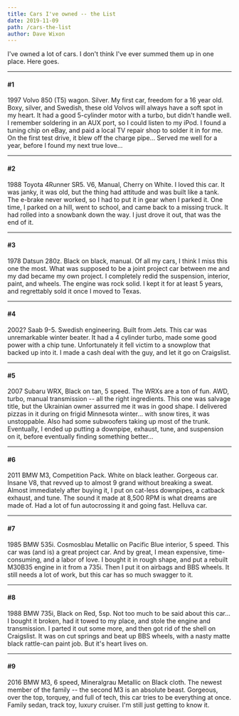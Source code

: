 ```yaml
---
title: Cars I've owned -- the List
date: 2019-11-09
path: /cars-the-list
author: Dave Wixon
---
```




I've owned a lot of cars. I don't think I've ever summed them up in one place. Here goes.

---------

#### #1

1997 Volvo 850 (T5) wagon. Silver.  My first car, freedom for a 16 year old.  Boxy, silver, and Swedish, these old Volvos will always have a soft spot in my heart.  It had a good 5-cylinder motor with a turbo, but didn't handle well.  I remember soldering in an AUX port, so I could listen to my iPod.  I found a tuning chip on eBay, and paid a local TV repair shop to solder it in for me.  On the first test drive, it blew off the charge pipe... Served me well for a year, before I found my next true love...
   
<ArticleImage src={volvo} />

---------
#### #2

1988 Toyota 4Runner SR5.  V6, Manual, Cherry on White.  I loved this car.  It was janky, it was old, but the thing had attitude and was built like a tank.  The e-brake never worked, so I had to put it in gear when I parked it.  One time, I parked on a hill, went to school, and came back to a missing truck.  It had rolled into a snowbank down the way.  I just drove it out, that was the end of it.  
<ArticleImage src={toyota} />

---------

#### #3

1978 Datsun 280z.  Black on black, manual.  Of all my cars, I think I miss this one the most.  What was supposed to be a joint project car between me and my dad became my own project.  I completely redid the suspension, interior, paint, and wheels.  The engine was rock solid.  I kept it for at least 5 years, and regrettably sold it once I moved to Texas.  

<ArticleImage src={datsun} />

---------

#### #4

2002? Saab 9-5.  Swedish engineering.  Built from Jets.  This car was unremarkable winter beater.  It had a 4 cylinder turbo, made some good power with a chip tune.  Unfortunately it fell victim to a snowplow that backed up into it.  I made a cash deal with the guy, and let it go on Craigslist.  

<ArticleImage src={saab} /> 

---------

#### #5

2007 Subaru WRX, Black on tan, 5 speed.  The WRXs are a ton of fun.  AWD, turbo, manual transmission -- all the right ingredients.  This one was salvage title, but the Ukrainian owner assurred me it was in good shape.  I delivered pizzas in it during on frigid Minnesota winter... with snow tires, it was unstoppable.  Also had some subwoofers taking up most of the trunk.  Eventually, I ended up putting a downpipe, exhaust, tune, and suspension on it, before eventually finding something better...

<ArticleImage src={subaru} />

---------

#### #6

2011 BMW M3, Competition Pack.  White on black leather.  Gorgeous car.  Insane V8, that revved up to almost 9 grand without breaking a sweat.  Almost immediately after buying it, I put on cat-less downpipes, a catback exhaust, and tune.  The sound it made at 8,500 RPM is what dreams are made of.  Had a lot of fun autocrossing it and going fast.  Helluva car.

<ArticleImage src={firstm} />

---------

#### #7

1985 BMW 535i.  Cosmosblau Metallic on Pacific Blue interior, 5 speed.  This car was (and is) a great project car.  And by great, I mean expensive, time-consuming, and a labor of love.  I bought it in rough shape, and put a rebuilt M30B35 engine in it from a 735i.  Then I put it on airbags and BBS wheels.  It still needs a lot of work, but this car has so much swagger to it.

<ArticleImage src={fivethirtyfive} />

---------

#### #8

1988 BMW 735i, Black on Red, 5sp.  Not too much to be said about this car... I bought it broken, had it towed to my place, and stole the engine and transmission.  I parted it out some more, and then got rid of the shell on Craigslist.  It was on cut springs and beat up BBS wheels, with a nasty matte black rattle-can paint job.  But it's heart lives on.

<ArticleImage src={gangsta} />

---------

#### #9

2016 BMW M3, 6 speed, Mineralgrau Metallic on Black cloth.  The newest member of the family -- the second M3 is an absolute beast.  Gorgeous, over the top, torquey, and full of tech, this car tries to be everything at once.  Family sedan, track toy, luxury cruiser.  I'm still just getting to know it.

<ArticleImage src={secondm} />